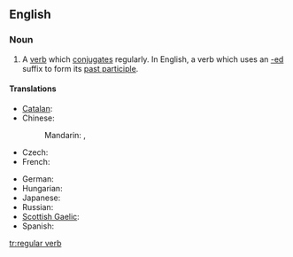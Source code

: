 ==English==

===Noun===
{{en-noun|sg=[[regular]] [[verb]]}}

# {{grammar}} A [[verb]] which [[conjugate]]s regularly.  In English, a verb which uses an [[-ed]] suffix to form its [[past participle]].

====Translations====
{{trans-top|a verb which conjugates regularly}}
* [[Catalan]]: {{t|ca|verb regular|m}}
* Chinese:
*: Mandarin: {{t|zh|規則動詞|sc=Hani}}, {{t|zh|规则动词|tr=guīzé dòngcí|sc=Hani}}
* Czech: {{t-|cs|pravidelné sloveso|n}}
* French: {{t|fr|verbe régulier|m}}
{{trans-mid}}
* German: {{t|de|regelmäßiges Verb|n}}
* Hungarian: {{t-|hu|szabályos ige}}
* Japanese: {{t|ja|規則動詞|tr=きそくどうし, kisoku dōshi|sc=Jpan}}
* Russian: {{t|ru|правильный глагол|m|sc=Cyrl|tr=právil'nyj glagól|alt=пра́вильный глаго́л}}
* [[Scottish Gaelic]]: {{t-|gd|gnìomhair riaghailteach|m|xs=Scottish Gaelic}}
* Spanish: {{t|es|verbo regular|m}}
{{trans-bottom}}

[[tr:regular verb]]